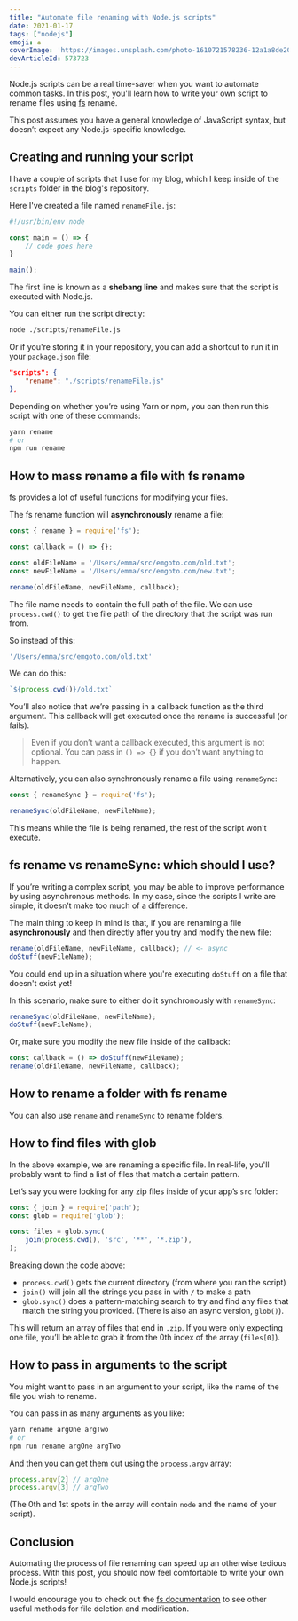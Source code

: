 ```yaml
---
title: "Automate file renaming with Node.js scripts"
date: 2021-01-17
tags: ["nodejs"]
emoji: ♻️
coverImage: 'https://images.unsplash.com/photo-1610721578236-12a1a8de20b4?ixid=MXwxMjA3fDB8MHxlZGl0b3JpYWwtZmVlZHwyOXx8fGVufDB8fHw%3D&ixlib=rb-1.2.1&auto=format&fit=crop&w=900&q=60'
devArticleId: 573723
---
```


Node.js scripts can be a real time-saver when you want to automate common tasks. In this post, you'll learn how to write your own script to rename files using [fs](https://nodejs.org/api/fs.html) rename.

This post assumes you have a general knowledge of JavaScript syntax, but doesn’t expect any Node.js-specific knowledge.

## Creating and running your script
I have a couple of scripts that I use for my blog, which I keep inside of the `scripts` folder in the blog's repository.

Here I've created a file named `renameFile.js`:

```js:title=scripts/renameFile.js
#!/usr/bin/env node

const main = () => {
    // code goes here
}

main();
```

The first line is known as a **shebang line** and makes sure that the script is executed with Node.js.

You can either run the script directly:

```bash
node ./scripts/renameFile.js
```

Or if you're storing it in your repository, you can add a shortcut to run it in your `package.json` file:

```json:title=package.json
"scripts": {
    "rename": "./scripts/renameFile.js"
},
```

Depending on whether you’re using Yarn or npm, you can then run this script with one of these commands: 

```bash
yarn rename
# or
npm run rename
```

## How to mass rename a file with fs rename
fs provides a lot of useful functions for modifying your files.

The fs rename function will **asynchronously** rename a file:

```js
const { rename } = require('fs');

const callback = () => {};

const oldFileName = '/Users/emma/src/emgoto.com/old.txt';
const newFileName = '/Users/emma/src/emgoto.com/new.txt';

rename(oldFileName, newFileName, callback);
```

The file name needs to contain the full path of the file. We can use `process.cwd()` to get the file path of the directory that the script was run from.

So instead of this:

```js
'/Users/emma/src/emgoto.com/old.txt'
```

We can do this:

```js
`${process.cwd()}/old.txt`
```

You’ll also notice that we’re passing in a callback function as the third argument. This callback will get executed once the rename is successful (or fails).

> Even if you don’t want a callback executed, this argument is not optional. You can pass in `() => {}` if you don’t want anything to happen.

Alternatively, you can also synchronously rename a file using `renameSync`:

```js
const { renameSync } = require('fs');

renameSync(oldFileName, newFileName);
```

This means while the file is being renamed, the rest of the script won't execute.

## fs rename vs renameSync: which should I use?

If you’re writing a complex script, you may be able to improve performance by using asynchronous methods. In my case, since the scripts I write are simple, it doesn’t make too much of a difference.

The main thing to keep in mind is that, if you are renaming a file **asynchronously** and then directly after you try and modify the new file:

```js
rename(oldFileName, newFileName, callback); // <- async
doStuff(newFileName);
```

You could end up in a situation where you're executing `doStuff` on a file that doesn't exist yet!

In this scenario, make sure to either do it synchronously with `renameSync`:

```js
renameSync(oldFileName, newFileName);
doStuff(newFileName);
```

Or, make sure you modify the new file inside of the callback:

```js
const callback = () => doStuff(newFileName);
rename(oldFileName, newFileName, callback);
```

## How to rename a folder with fs rename
You can also use `rename` and `renameSync` to rename folders.

## How to find files with glob
In the above example, we are renaming a specific file. In real-life, you'll probably want to find a list of files that match a certain pattern.

Let’s say you were looking for any zip files inside of your app’s `src` folder:

```js
const { join } = require('path');
const glob = require('glob');

const files = glob.sync(
    join(process.cwd(), 'src', '**', '*.zip'),
);
```

Breaking down the code above:
* `process.cwd()` gets the current directory (from where you ran the script)
* `join()` will join all the strings you pass in with `/` to make a path
* `glob.sync()` does a pattern-matching search to try and find any files that match the string you provided. (There is also an async version, `glob()`).

This will return an array of files that end in `.zip`. If you were only expecting one file, you’ll be able to grab it from the 0th index of the array (`files[0]`).

## How to pass in arguments to the script
You might want to pass in an argument to your script, like the name of the file you wish to rename.

You can pass in as many arguments as you like:

```bash
yarn rename argOne argTwo
# or
npm run rename argOne argTwo
```

And then you can get them out using the `process.argv` array: 

```js
process.argv[2] // argOne
process.argv[3] // argTwo
```

(The 0th and 1st spots in the array will contain `node` and the name of your script).

## Conclusion

Automating the process of file renaming can speed up an otherwise tedious process. With this post, you should now feel comfortable to write your own Node.js scripts!

I would encourage you to check out the [fs documentation](https://nodejs.org/api/fs.html) to see other useful methods for file deletion and modification.
